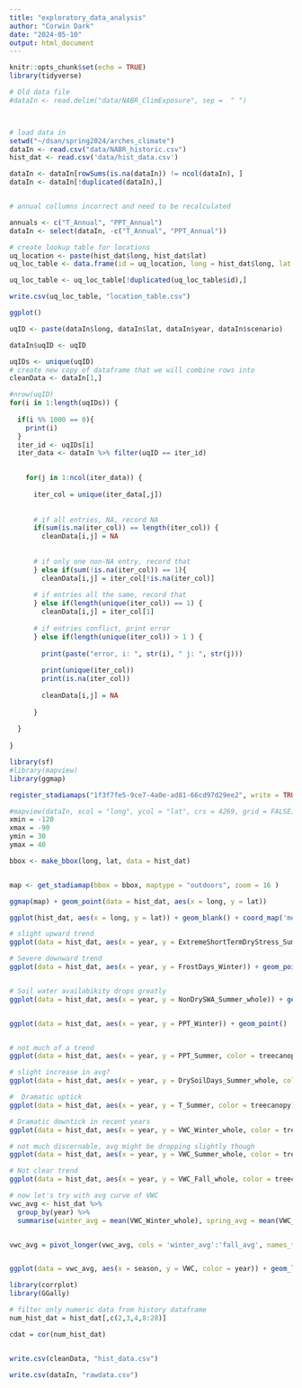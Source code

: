 ```yaml
---
title: "exploratory_data_analysis"
author: "Corwin Dark"
date: "2024-05-10"
output: html_document
---
```


```r
knitr::opts_chunk$set(echo = TRUE)
library(tidyverse)
```



```r

# Old data file
#dataIn <- read.delim("data/NABR_ClimExposure", sep =  " ")



# load data in
setwd("~/dsan/spring2024/arches_climate")
dataIn <- read.csv("data/NABR_historic.csv")
hist_dat <- read.csv('data/hist_data.csv')

dataIn <- dataIn[rowSums(is.na(dataIn)) != ncol(dataIn), ]
dataIn <- dataIn[!duplicated(dataIn),]


# annual collumns incorrect and need to be recalculated

```

```r

annuals <- c("T_Annual", "PPT_Annual")
dataIn <- select(dataIn, -c("T_Annual", "PPT_Annual"))


```

```r

# create lookup table for locations
uq_location <- paste(hist_dat$long, hist_dat$lat)
uq_loc_table <- data.frame(id = uq_location, long = hist_dat$long, lat = hist_dat$lat)

uq_loc_table <- uq_loc_table[!duplicated(uq_loc_table$id),]

write.csv(uq_loc_table, "location_table.csv")

ggplot()

```


```r

uqID <- paste(dataIn$long, dataIn$lat, dataIn$year, dataIn$scenario)


```


```r

dataIn$uqID <- uqID
```

```r

uqIDs <- unique(uqID)
# create new copy of dataframe that we will combine rows into
cleanData <- dataIn[1,]

#nrow(uqID)
for(i in 1:length(uqIDs)) {
  
  if(i %% 1000 == 0){
    print(i)
  }
  iter_id <- uqIDs[i]
  iter_data <- dataIn %>% filter(uqID == iter_id)

  
    for(j in 1:ncol(iter_data)) {
      
      iter_col = unique(iter_data[,j])
      
      
      # if all entries, NA, record NA
      if(sum(is.na(iter_col)) == length(iter_col)) {
        cleanData[i,j] = NA 
        
        
      # if only one non-NA entry, record that  
      } else if(sum(!is.na(iter_col)) == 1){
        cleanData[i,j] = iter_col[!is.na(iter_col)]
      
      # if entries all the same, record that
      } else if(length(unique(iter_col)) == 1) {
        cleanData[i,j] = iter_col[1]
      
      # if entries conflict, print error
      } else if(length(unique(iter_col)) > 1 ) {
        
        print(paste("error, i: ", str(i), " j: ", str(j)))
        
        print(unique(iter_col))
        print(is.na(iter_col))
        
        cleanData[i,j] = NA
      
      }
    
  }
    
}


```


```r
library(sf)
#library(mapview)
library(ggmap)

register_stadiamaps("1f3f7fe5-9ce7-4a0e-ad81-66cd97d29ee2", write = TRUE)

#mapview(dataIn, xcol = "long", ycol = "lat", crs = 4269, grid = FALSE)
xmin = -120
xmax = -90
ymin = 30
ymax = 40

bbox <- make_bbox(long, lat, data = hist_dat)


map <- get_stadiamap(bbox = bbox, maptype = "outdoors", zoom = 16 )

ggmap(map) + geom_point(data = hist_dat, aes(x = long, y = lat))

ggplot(hist_dat, aes(x = long, y = lat)) + geom_blank() + coord_map('mercator') + annotation_raster(ggmap, xmin, xmax, ymin, ymax)

```

```r

# slight upward trend
ggplot(data = hist_dat, aes(x = year, y = ExtremeShortTermDryStress_Summer_whole)) + geom_point()

# Severe downward trend
ggplot(data = hist_dat, aes(x = year, y = FrostDays_Winter)) + geom_point()


# Soil water availabikity drops greatly
ggplot(data = hist_dat, aes(x = year, y = NonDrySWA_Summer_whole)) + geom_point()


ggplot(data = hist_dat, aes(x = year, y = PPT_Winter)) + geom_point()


# not much of a trend       
ggplot(data = hist_dat, aes(x = year, y = PPT_Summer, color = treecanopy)) + geom_point()

# slight increase in avg?
ggplot(data = hist_dat, aes(x = year, y = DrySoilDays_Summer_whole, color = treecanopy)) + geom_point()

#  Dramatic uptick
ggplot(data = hist_dat, aes(x = year, y = T_Summer, color = treecanopy)) + geom_point()

# Dramatic downtick in recent years
ggplot(data = hist_dat, aes(x = year, y = VWC_Winter_whole, color = treecanopy)) + geom_point()

# not much discernable, avg might be dropping slightly though
ggplot(data = hist_dat, aes(x = year, y = VWC_Summer_whole, color = treecanopy)) + geom_point()

# Not clear trend
ggplot(data = hist_dat, aes(x = year, y = VWC_Fall_whole, color = treecanopy)) + geom_point()


```

```r


# now let's try with avg curve of VWC
vwc_avg <- hist_dat %>%
  group_by(year) %>%
  summarise(winter_avg = mean(VWC_Winter_whole), spring_avg = mean(VWC_Spring_whole), summer_avg = mean(VWC_Summer_whole), fall_avg = mean(VWC_Fall_whole))


vwc_avg = pivot_longer(vwc_avg, cols = 'winter_avg':'fall_avg', names_to = 'season', values_to = 'VWC')


ggplot(data = vwc_avg, aes(x = season, y = VWC, color = year)) + geom_line()
```


```r

library(corrplot)
library(GGally)

# filter only numeric data from history dataframe
num_hist_dat = hist_dat[,c(2,3,4,8:28)]

cdat = cor(num_hist_dat)



```


```r

write.csv(cleanData, "hist_data.csv")

```

```r

write.csv(dataIn, "rawdata.csv")

```